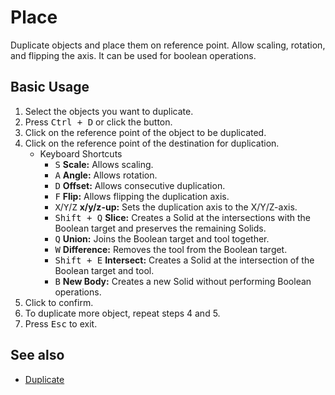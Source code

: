 
# Place

<Reference shortcut="Ctrl + D" command="Place" button="Left of Command Bar" />

Duplicate objects and place them on reference point. Allow scaling, rotation, and flipping the axis. It can be used for boolean operations.

## Basic Usage

1. Select the objects you want to duplicate.
2. Press <kbd>Ctrl + D</kbd> or click the button.
3. Click on the reference point of the object to be duplicated.
4. Click on the reference point of the destination for duplication.
   - <Kst>Keyboard Shortcuts</Kst>
      - <kbd>S</kbd> **Scale:** Allows scaling.
      - <kbd>A</kbd> **Angle:** Allows rotation.
      - <kbd>D</kbd> **Offset:** Allows consecutive duplication.
      - <kbd>F</kbd> **Flip:** Allows flipping the duplication axis.
      - <kbd>X</kbd>/<kbd>Y</kbd>/<kbd>Z</kbd> **x/y/z-up:** Sets the duplication axis to the X/Y/Z-axis.
      - <kbd>Shift + Q</kbd> **Slice:** Creates a Solid at the intersections with the Boolean target and preserves the remaining Solids.
      - <kbd>Q</kbd> **Union:** Joins the Boolean target and tool together.
      - <kbd>W</kbd> **Difference:** Removes the tool from the Boolean target.
      - <kbd>Shift + E</kbd> **Intersect:** Creates a Solid at the intersection of the Boolean target and tool.
      - <kbd>B</kbd> **New Body:** Creates a new Solid without performing Boolean operations.
5. Click to confirm.
6. To duplicate more object, repeat steps 4 and 5.
7. Press <kbd>Esc</kbd> to exit.

<VideoPlayer fileName="place"/>

## See also
- [Duplicate](puplicate)